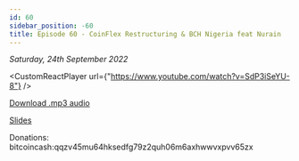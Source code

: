 ```yaml
---
id: 60
sidebar_position: -60
title: Episode 60 - CoinFlex Restructuring & BCH Nigeria feat Nurain
---
```



_Saturday, 24th September 2022_

<CustomReactPlayer
  url={"https://www.youtube.com/watch?v=SdP3iSeYU-8"} />

[Download .mp3 audio](https://drive.google.com/file/d/17MfoUk5DsNyzfQ6PyCXJVRQx57PSBsDD/view?usp=sharing)

[Slides](https://docs.google.com/presentation/d/1T3Ln0BItEERRuSVQ419Mze-wuffzoRSUgH_VNs8Wl7g/edit?usp=sharing)

Donations: bitcoincash:qqzv45mu64hksedfg79z2quh06m6axhwwvxpvv65zx

